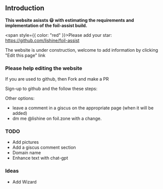 
## Introduction

**This website asissts 😃 with estimating the requirements and implementation of the foil-assist build.**

<span style={{ color: "red" }}>Please add your star:</span>
https://github.com/lishine/foil-assist

The website is under construction, welcome to add information by clicking "Edit this page" link

### Please help editing the website

If you are used to github, then Fork and make a PR

Sign-up to github and the follow these steps:

<HowToPr />

Other options:

- leave a comment in a giscus on the appropriate page (when it will be added)
- dm me @lishine on foil.zone with a change.

### TODO

- Add pictures
- Add a giscus comment section
- Domain name
- Enhance text with chat-gpt

### Ideas

- Add Wizard

